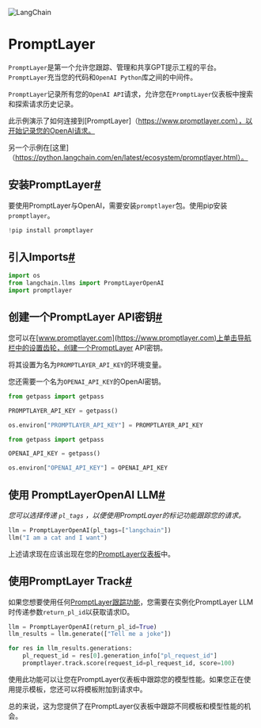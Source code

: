 

<Head>
  <script>
    {
      `(function() {
         var _hmt = _hmt || [];
(function() {
  var hm = document.createElement("script");
  hm.src = "https://hm.baidu.com/hm.js?e60fb290e204e04c5cb6f79b0ac1e697";
  var s = document.getElementsByTagName("script")[0]; 
  s.parentNode.insertBefore(hm, s);
})();
       })();`
    }
  </script>
</Head>

![LangChain](https://pica.zhimg.com/50/v2-56e8bbb52aa271012541c1fe1ceb11a2_r.gif)



PromptLayer
============================================================

`PromptLayer`是第一个允许您跟踪、管理和共享GPT提示工程的平台。`PromptLayer`充当您的代码和`OpenAI Python`库之间的中间件。

`PromptLayer`记录所有您的`OpenAI API`请求，允许您在`PromptLayer`仪表板中搜索和探索请求历史记录。

此示例演示了如何连接到[PromptLayer]（https://www.promptlayer.com），以开始记录您的OpenAI请求。

另一个示例在[这里]（https://python.langchain.com/en/latest/ecosystem/promptlayer.html）。

安装PromptLayer[#](#install-promptlayer "Permalink to this headline")
-------------------------------------------------------------------------

要使用PromptLayer与OpenAI，需要安装`promptlayer`包。使用pip安装`promptlayer`。

```python
!pip install promptlayer

```

引入Imports[#](#imports "Permalink to this headline")
-------------------------------------------------

```python
import os
from langchain.llms import PromptLayerOpenAI
import promptlayer

```

创建一个PromptLayer API密钥[#](#set-the-environment-api-key "Permalink to this headline")
-----------------------------------------------------------------------------------------

您可以在[www.promptlayer.com](https://www.promptlayer.com)上单击导航栏中的设置齿轮，创建一个PromptLayer API密钥。

将其设置为名为`PROMPTLAYER_API_KEY`的环境变量。

您还需要一个名为`OPENAI_API_KEY`的OpenAI密钥。

```python
from getpass import getpass

PROMPTLAYER_API_KEY = getpass()

```

```python
os.environ["PROMPTLAYER_API_KEY"] = PROMPTLAYER_API_KEY

```

```python
from getpass import getpass

OPENAI_API_KEY = getpass()

```

```python
os.environ["OPENAI_API_KEY"] = OPENAI_API_KEY

```

使用 PromptLayerOpenAI LLM[#](#use-the-promptlayeropenai-llm-like-normal "Permalink to this headline")
---------------------------------------------------------------------------------------------------------------------

*您可以选择传递 `pl_tags` ，以便使用PromptLayer的标记功能跟踪您的请求。*

```python
llm = PromptLayerOpenAI(pl_tags=["langchain"])
llm("I am a cat and I want")

```

上述请求现在应该出现在您的[PromptLayer仪表板](https://www.promptlayer.com)中。

使用PromptLayer Track[#](#using-promptlayer-track "直达此标题的永久链接")
---------------------------------------------------------------------------------

如果您想要使用任何[PromptLayer跟踪功能](https://magniv.notion.site/Track-4deee1b1f7a34c1680d085f82567dab9)，您需要在实例化PromptLayer LLM时传递参数`return_pl_id`以获取请求ID。
```python
llm = PromptLayerOpenAI(return_pl_id=True)
llm_results = llm.generate(["Tell me a joke"])

for res in llm_results.generations:
    pl_request_id = res[0].generation_info["pl_request_id"]
    promptlayer.track.score(request_id=pl_request_id, score=100)

```

使用此功能可以让您在PromptLayer仪表板中跟踪您的模型性能。如果您正在使用提示模板，您还可以将模板附加到请求中。

总的来说，这为您提供了在PromptLayer仪表板中跟踪不同模板和模型性能的机会。